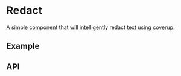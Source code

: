 
<Meta title="Docs/Components/Data/Redact" />

# Redact
A simple component that will intelligently redact text using [coverup](https://www.npmjs.com/package/coverup).

## Example
<Canvas>
  <Story id="data-redact--basic" />
</Canvas>

## API
<ArgsTable of={Redact} />
